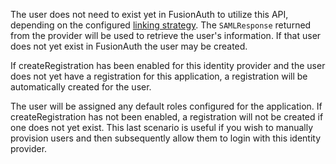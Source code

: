 
The user does not need to exist yet in FusionAuth to utilize this API, depending on the configured [linking strategy](/docs/lifecycle/authenticate-users/identity-providers/#linking-strategies). The `SAMLResponse` returned from the provider will be used to retrieve the user's information. If that user does not yet exist in FusionAuth the user may be created.

If <InlineField>createRegistration</InlineField> has been enabled for this identity provider and the user does not yet have a registration for this application, a registration will be automatically created for the user.

The user will be assigned any default roles configured for the application. If <InlineField>createRegistration</InlineField> has not been enabled, a registration will not be created if one does not yet exist. This last scenario is useful if you wish to manually provision users and then subsequently allow them to login with this identity provider.
